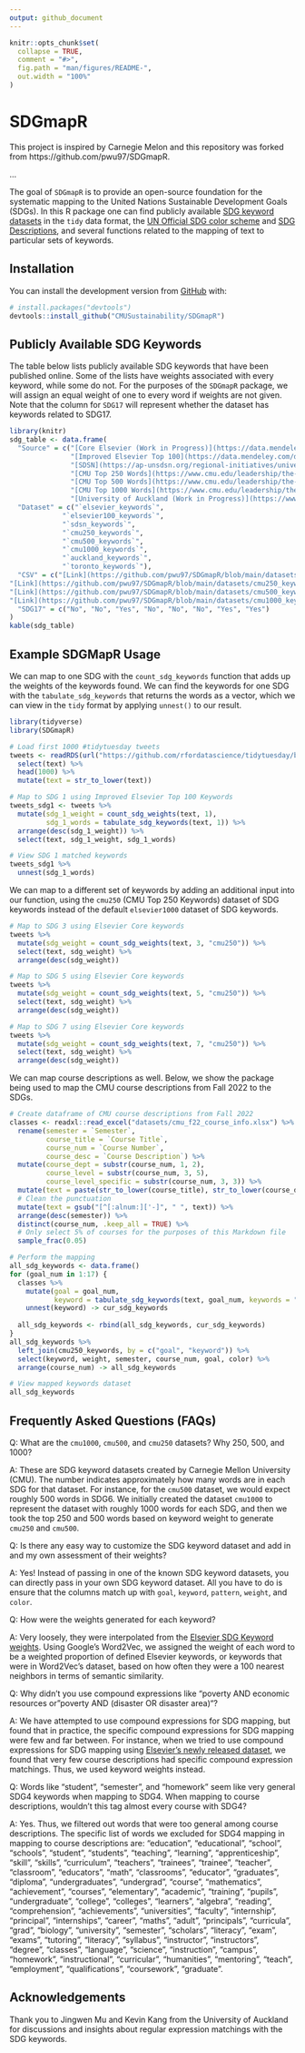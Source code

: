 ```yaml
---
output: github_document
---
```


<!-- README.md is generated from README.Rmd. Please edit that file -->

```r
knitr::opts_chunk$set(
  collapse = TRUE,
  comment = "#>",
  fig.path = "man/figures/README-",
  out.width = "100%"
)
```

# SDGmapR

<!-- badges: start -->
<!-- badges: end -->

This project is inspired by Carnegie Melon and this repository was forked from https://github.com/pwu97/SDGmapR. 

...

The goal of `SDGmapR` is to provide an open-source foundation for the systematic mapping
to the United Nations Sustainable Development Goals (SDGs). In this R package one can find publicly available [SDG keyword datasets](https://github.com/pwu97/SDGmapR/tree/main/datasets) in the `tidy` data format,
the [UN Official SDG color scheme](https://www.un.org/sustainabledevelopment/wp-content/uploads/2019/01/SDG_Guidelines_AUG_2019_Final.pdf) and [SDG Descriptions](https://github.com/pwu97/SDGmapR/blob/main/datasets/sdg_desc_cleaned.csv), and several functions related to the
mapping of text to particular sets of keywords.

## Installation

You can install the development version from [GitHub](https://github.com/) with:

``` r
# install.packages("devtools")
devtools::install_github("CMUSustainability/SDGmapR")
```

## Publicly Available SDG Keywords

The table below lists publicly available SDG keywords that have been published online. Some
of the lists have weights associated with every keyword, while some do not. For the purposes
of the `SDGmapR` package, we will assign an equal weight of one to every word if weights are not given. 
Note that the column for `SDG17` will represent whether the dataset has keywords
related to SDG17.

```r
library(knitr)
sdg_table <- data.frame(
  "Source" = c("[Core Elsevier (Work in Progress)](https://data.mendeley.com/datasets/87txkw7khs/1)", 
               "[Improved Elsevier Top 100](https://data.mendeley.com/datasets/9sxdykm8s4/2)", 
               "[SDSN](https://ap-unsdsn.org/regional-initiatives/universities-sdgs/)", 
               "[CMU Top 250 Words](https://www.cmu.edu/leadership/the-provost/provost-priorities/sustainability-initiative/sdg-definitions.html)",
               "[CMU Top 500 Words](https://www.cmu.edu/leadership/the-provost/provost-priorities/sustainability-initiative/sdg-definitions.html)",
               "[CMU Top 1000 Words](https://www.cmu.edu/leadership/the-provost/provost-priorities/sustainability-initiative/sdg-definitions.html)",
               "[University of Auckland (Work in Progress)](https://www.sdgmapping.auckland.ac.nz/)", "[University of Toronto (Work in Progress)](https://data.utoronto.ca/sustainable-development-goals-sdg-report/sdg-report-appendix/)"),
  "Dataset" = c("`elsevier_keywords`",
             "`elsevier100_keywords`",
             "`sdsn_keywords`",
             "`cmu250_keywords`",
             "`cmu500_keywords`",
             "`cmu1000_keywords`",
             "`auckland_keywords`",
             "`toronto_keywords`"),
  "CSV" = c("[Link](https://github.com/pwu97/SDGmapR/blob/main/datasets/elsevier_keywords_cleaned.csv)", "[Link](https://github.com/pwu97/SDGmapR/blob/main/datasets/elsevier100_keywords_cleaned.csv)", "[Link](https://github.com/pwu97/SDGmapR/blob/main/datasets/sdsn_keywords_cleaned.csv)", 
"[Link](https://github.com/pwu97/SDGmapR/blob/main/datasets/cmu250_keywords_cleaned.csv)",
"[Link](https://github.com/pwu97/SDGmapR/blob/main/datasets/cmu500_keywords_cleaned.csv)",
"[Link](https://github.com/pwu97/SDGmapR/blob/main/datasets/cmu1000_keywords_cleaned.csv)", "", ""),
  "SDG17" = c("No", "No", "Yes", "No", "No", "No", "Yes", "Yes")
)
kable(sdg_table)
```

## Example SDGMapR Usage

We can map to one SDG with the `count_sdg_keywords` function that adds up the
weights of the keywords found. We can find the keywords for one SDG with the
`tabulate_sdg_keywords` that returns the words as a vector, which we can view
in the `tidy` format by applying `unnest()` to our result.

```r
library(tidyverse)
library(SDGmapR)

# Load first 1000 #tidytuesday tweets
tweets <- readRDS(url("https://github.com/rfordatascience/tidytuesday/blob/master/data/2019/2019-01-01/tidytuesday_tweets.rds?raw=true")) %>%
  select(text) %>%
  head(1000) %>%
  mutate(text = str_to_lower(text))

# Map to SDG 1 using Improved Elsevier Top 100 Keywords
tweets_sdg1 <- tweets %>%
  mutate(sdg_1_weight = count_sdg_weights(text, 1),
         sdg_1_words = tabulate_sdg_keywords(text, 1)) %>%
  arrange(desc(sdg_1_weight)) %>%
  select(text, sdg_1_weight, sdg_1_words)

# View SDG 1 matched keywords
tweets_sdg1 %>%
  unnest(sdg_1_words)
```

We can map to a different set of keywords by adding an additional input into
our function, using the `cmu250` (CMU Top 250 Keywords) dataset of SDG keywords instead of the default `elsevier1000` dataset of SDG keywords.

```r
# Map to SDG 3 using Elsevier Core keywords
tweets %>%
  mutate(sdg_weight = count_sdg_weights(text, 3, "cmu250")) %>%
  select(text, sdg_weight) %>%
  arrange(desc(sdg_weight))

# Map to SDG 5 using Elsevier Core keywords
tweets %>%
  mutate(sdg_weight = count_sdg_weights(text, 5, "cmu250")) %>%
  select(text, sdg_weight) %>%
  arrange(desc(sdg_weight))

# Map to SDG 7 using Elsevier Core keywords
tweets %>%
  mutate(sdg_weight = count_sdg_weights(text, 7, "cmu250")) %>%
  select(text, sdg_weight) %>%
  arrange(desc(sdg_weight))
```

We can map course descriptions as well. Below, we show the package being used to map the CMU course descriptions from Fall 2022 to the SDGs.

```r
# Create dataframe of CMU course descriptions from Fall 2022
classes <- readxl::read_excel("datasets/cmu_f22_course_info.xlsx") %>%
  rename(semester = `Semester`,
         course_title = `Course Title`,
         course_num = `Course Number`,
         course_desc = `Course Description`) %>% 
  mutate(course_dept = substr(course_num, 1, 2),
         course_level = substr(course_num, 3, 5),
         course_level_specific = substr(course_num, 3, 3)) %>%
  mutate(text = paste(str_to_lower(course_title), str_to_lower(course_desc))) %>%
  # Clean the punctuation
  mutate(text = gsub("[^[:alnum:]['-]", " ", text)) %>%
  arrange(desc(semester)) %>%
  distinct(course_num, .keep_all = TRUE) %>%
  # Only select 5% of courses for the purposes of this Markdown file
  sample_frac(0.05)

# Perform the mapping
all_sdg_keywords <- data.frame()
for (goal_num in 1:17) {
  classes %>%
    mutate(goal = goal_num,
           keyword = tabulate_sdg_keywords(text, goal_num, keywords = "cmu250")) %>%
    unnest(keyword) -> cur_sdg_keywords
  
  all_sdg_keywords <- rbind(all_sdg_keywords, cur_sdg_keywords) 
}
all_sdg_keywords %>%
  left_join(cmu250_keywords, by = c("goal", "keyword")) %>%
  select(keyword, weight, semester, course_num, goal, color) %>%
  arrange(course_num) -> all_sdg_keywords

# View mapped keywords dataset
all_sdg_keywords
```

## Frequently Asked Questions (FAQs)

Q: What are the `cmu1000`, `cmu500`, and `cmu250` datasets? Why 250, 500, and 1000?

A: These are SDG keyword datasets created by Carnegie Mellon University (CMU). The number indicates approximately how many words are in each SDG for that dataset. For instance, for the `cmu500` dataset, we would expect roughly 500 words in SDG6. We initially created the dataset `cmu1000` to represent the dataset with roughly 1000 words for each SDG, and then we took the top 250 and 500 words based on keyword weight to generate `cmu250` and `cmu500`.

Q: Is there any easy way to customize the SDG keyword dataset and add in and my own assessment of their weights?

A: Yes! Instead of passing in one of the known SDG keyword datasets, you can directly pass in your own SDG keyword dataset. All you have to do is ensure that the columns match up with `goal`, `keyword`, `pattern`, `weight`, and `color`.

Q: How were the weights generated for each keyword?

A: Very loosely, they were interpolated from the  [Elsevier SDG Keyword weights](https://elsevier.digitalcommonsdata.com/datasets/9sxdykm8s4/2). Using Google's Word2Vec, we assigned the weight of each word to be a weighted proportion of defined Elsevier keywords, or keywords that were in Word2Vec's dataset, based on how often they were a 100 nearest neighbors in terms of semantic similarity.

Q: Why didn't you use compound expressions like "poverty AND economic resources or "poverty AND (disaster OR disaster area)"?

A: We have attempted to use compound expressions for SDG mapping, but found that in practice, the specific compound expressions for SDG mapping were few and far between. For instance, when we tried to use compound expressions for SDG mapping using [Elsevier's newly released dataset](https://figshare.com/articles/dataset/Keywords_and_search_strings_for_generating_SDG_training_sets/17294255), we found that very few course descriptions had specific compound expression matchings. Thus, we used keyword weights instead.

Q: Words like "student", "semester", and "homework" seem like very general SDG4 keywords when mapping to SDG4. When mapping to course descriptions, wouldn't this tag almost every course with SDG4?

A: Yes. Thus, we filtered out words that were too general among course descriptions. The specific list of words we excluded for SDG4 mapping in mapping to course descriptions are: "education", "educational", "school", "schools", "student", "students", "teaching", "learning", "apprenticeship", "skill", "skills", "curriculum", "teachers", "trainees", "trainee", "teacher", "classroom", "educators", "math", "classrooms", "educator", "graduates", "diploma", "undergraduates", "undergrad", "course", "mathematics", "achievement", "courses", "elementary", "academic", "training", "pupils", "undergraduate", "college", "colleges", "learners", "algebra", "reading", "comprehension", "achievements", "universities", "faculty", "internship", "principal", "internships", "career", "maths", "adult", "principals", "curricula", "grad", "biology", "university", "semester", "scholars", "literacy", "exam", "exams", "tutoring", "literacy", "syllabus", "instructor", "instructors", "degree", "classes", "language", "science", "instruction", "campus", "homework", "instructional", "curricular", "humanities", "mentoring", "teach", "employment", "qualifications", "coursework", "graduate".

## Acknowledgements

Thank you to Jingwen Mu and Kevin Kang from the University of Auckland for discussions and insights about regular expression matchings with the SDG keywords.

<!-- What is special about using `README.Rmd` instead of just `README.md`? You can include R chunks like so: -->

<!-- ```{r cars} -->
<!-- summary(cars) -->
<!-- ``` -->

<!-- You'll still need to render `README.Rmd` regularly, to keep `README.md` up-to-date. `devtools::build_readme()` is handy for this. You could also use GitHub Actions to re-render `README.Rmd` every time you push. An example workflow can be found here: <https://github.com/r-lib/actions/tree/master/examples>. -->

<!-- You can also embed plots, for example: -->

<!-- ```{r pressure, echo = FALSE} -->
<!-- plot(pressure) -->
<!-- ``` -->

<!-- In that case, don't forget to commit and push the resulting figure files, so they display on GitHub and CRAN. -->
